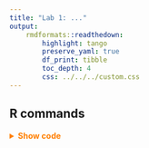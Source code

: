 ```yaml
---
title: "Lab 1: ..."
output: 
    rmdformats::readthedown: 
        highlight: tango
        preserve_yaml: true
        df_print: tibble
        toc_depth: 4
        css: ../../../custom.css
---
```


## R commands

<details><summary style="color: #ff7f00; font-weight: bold">Show code</summary><p>
```r
getwd() # equivalent of `pwd` in terminal
setwd("~/data/") # equivalent of `cd ~/data/` in terminal
list.files("~/data/") # equivalent of `ls` in terminal
download.file("...") # equivalent of `wget ...` in terminal
```
</p></details><br>
